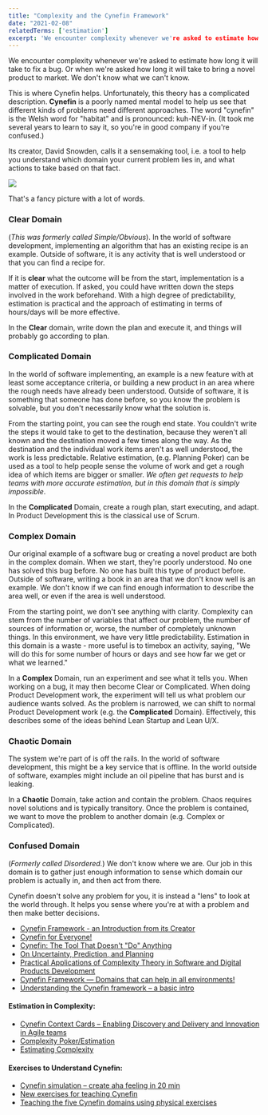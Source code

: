 ```yaml
---
title: "Complexity and the Cynefin Framework"
date: "2021-02-08"
relatedTerms: ['estimation']
excerpt: 'We encounter complexity whenever we're asked to estimate how long it will take to fix a'
---
```


We encounter complexity whenever we're asked to estimate how long it will take to fix a bug. Or when we're asked how long it will take to bring a novel product to market. We don't know what we can't know.

This is where Cynefin helps. Unfortunately, this theory has a complicated description. **Cynefin** is a poorly named mental model to help us see that different kinds of problems need different approaches. The word "cynefin" is the Welsh word for "habitat" and is pronounced: kuh-NEV-in. (It took me several years to learn to say it, so you're in good company if you're confused.)

Its creator, David Snowden, calls it a sensemaking tool, i.e. a tool to help you understand which domain your current problem lies in, and what actions to take based on that fact.

![](src/content/glossary/complexity/images/cynefin-chart.jpg)

That's a fancy picture with a lot of words.

### **Clear** Domain

(_This was formerly called Simple/Obvious_). In the world of software development, implementing an algorithm that has an existing recipe is an example. Outside of software, it is any activity that is well understood or that you can find a recipe for.

If it is **clear** what the outcome will be from the start, implementation is a matter of execution. If asked, you could have written down the steps involved in the work beforehand. With a high degree of predictability, estimation is practical and the approach of estimating in terms of hours/days will be more effective.

In the **Clear** domain, write down the plan and execute it, and things will probably go according to plan.

### **Complicated** Domain

In the world of software implementing, an example is a new feature with at least some acceptance criteria, or building a new product in an area where the rough needs have already been understood. Outside of software, it is something that someone has done before, so you know the problem is solvable, but you don't necessarily know what the solution is.

From the starting point, you can see the rough end state. You couldn't write the steps it would take to get to the destination, because they weren't all known and the destination moved a few times along the way. As the destination and the individual work items aren't as well understood, the work is less predictable. Relative estimation, (e.g. Planning Poker) can be used as a tool to help people sense the volume of work and get a rough idea of which items are bigger or smaller. _We often get requests to help teams with more accurate estimation, but in this domain that is simply impossible_.

In the **Complicated** Domain, create a rough plan, start executing, and adapt. In Product Development this is the classical use of Scrum.

### **Complex** Domain

Our original example of a software bug or creating a novel product are both in the complex domain. When we start, they're poorly understood. No one has solved this bug before. No one has built this type of product before. Outside of software, writing a book in an area that we don't know well is an example. We don't know if we can find enough information to describe the area well, or even if the area is well understood.

From the starting point, we don't see anything with clarity. Complexity can stem from the number of variables that affect our problem, the number of sources of information or, worse, the number of completely unknown things. In this environment, we have very little predictability. Estimation in this domain is a waste - more useful is to timebox an activity, saying, "We will do this for some number of hours or days and see how far we get or what we learned."

In a **Complex** Domain, run an experiment and see what it tells you. When working on a bug, it may then become Clear or Complicated. When doing Product Development work, the experiment will tell us what problem our audience wants solved. As the problem is narrowed, we can shift to normal Product Development work (e.g. the **Complicated** Domain). Effectively, this describes some of the ideas behind Lean Startup and Lean U/X.

### **Chaotic** Domain

The system we're part of is off the rails. In the world of software development, this might be a key service that is offline. In the world outside of software, examples might include an oil pipeline that has burst and is leaking.

In a **Chaotic** Domain, take action and contain the problem. Chaos requires novel solutions and is typically transitory. Once the problem is contained, we want to move the problem to another domain (e.g. Complex or Complicated).

### **Confused** Domain

(_Formerly called Disordered._) We don't know where we are. Our job in this domain is to gather just enough information to sense which domain our problem is actually in, and then act from there.

Cynefin doesn't solve any problem for you, it is instead a "lens" to look at the world through. It helps you sense where you're at with a problem and then make better decisions.

<HighlightBox heading="Resource Links" variant="resourceLinks">

- [Cynefin Framework - an Introduction from its Creator](https://thecynefin.co/about-us/about-cynefin-framework/)
- [Cynefin for Everyone!](https://lizkeogh.com/cynefin-for-everyone/)
- [Cynefin: The Tool That Doesn't "Do" Anything](http://www.theillinoismodel.com/2020/05/cynefin-tool-that-doesnt-do-anything.html)
- [On Uncertainty, Prediction, and Planning](https://www.infoq.com/articles/uncertainty-prediction-planning/)
- [Practical Applications of Complexity Theory in Software and Digital Products Development](https://www.infoq.com/articles/practical-application-complexity/)
- [Cynefin Framework — Domains that can help in all environments!](https://medium.com/cynefin-framework-domains-that-can-help-in-all/cynefin-framework-domains-that-can-help-in-all-environments-7a527c3519ed)
- [Understanding the Cynefin framework – a basic intro](https://www.everydaykanban.com/2013/09/29/understanding-the-cynefin-framework/)

#### Estimation in Complexity:

- [Cynefin Context Cards – Enabling Discovery and Delivery and Innovation in Agile teams](https://dandypeople.com/blog/cynefin-context-cards/)
- [Complexity Poker/Estimation](https://media.dandypeople.com/2018/09/context-tactics-cards-printout.pdf)
- [Estimating Complexity](https://lizkeogh.com/2013/07/21/estimating-complexity/)

#### Exercises to Understand Cynefin:

- [Cynefin simulation – create aha feeling in 20 min](https://dandypeople.com/blog/cynefin-simulation-create-aha-feeling-20-min-plan-deliver-complex-situations/)
- [New exercises for teaching Cynefin](https://www.chriscorrigan.com/parkinglot/new-exercises-for-teaching-cynefin/)
- [Teaching the five Cynefin domains using physical exercises](https://www.chriscorrigan.com/parkinglot/teaching-the-five-cynefin-domains-using-physical-exercises/)

</HighlightBox>
